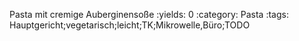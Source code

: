 Pasta mit cremige Auberginensoße
:yields: 0
:category: Pasta
:tags: Hauptgericht;vegetarisch;leicht;TK;Mikrowelle,Büro;TODO

